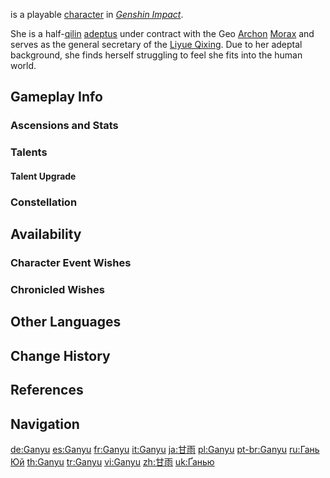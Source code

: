 {{CharacterTabs}}
{{About|the playable character|the [[Genius Invokation TCG]] Character Card|Ganyu (Character Card)}}
{{Character Infobox
|image            = <gallery>
Ganyu Card.png|Card
Character Ganyu Full Wish.png|Wish
Character Ganyu Game.png|In-Game
</gallery>

<!--Playable Character Information-->
|type             = Playable
|quality          = 5
|weapon           = Bow
|element          = Cryo

<!--Character Information-->
|name             = Ganyu
|realname         = <!-- Unrevealed -->
|constellation    = Sinae Unicornis
|birthday         = December 2nd
|region           = Liyue
|affiliation      = Yuehai Pavilion
|affiliation2     = Liyue Qixing Employees
|affiliation3     = Adepti
|dish             = Prosperous Peace
|namecard         = Ganyu: Qilin
|obtain           =
* [[Adrift in the Harbor|Event Wish &mdash; Adrift in the Harbor]]
* [[Chronicled Wish]]es
|obtainType       = Event-Exclusive
|event_name       = Adrift in the Harbor
|releaseDate      = 2021-01-12

<!--Family-->
|mother           = Xianyun
|motherNote       = master
|motherRef        = <ref name="The Glede Returns to the Pavilion">{{Ref/Quest|The Glede Returns to the Pavilion (Quest)|quote='''Zhongli:''' Truth be told, one of my old friends has several grown daughters.}}</ref>

<!--Titles-->
|title            = Plenilune Gaze
|title2           = Secretary, Yuehai Pavilion

<!--Voice Actors-->
|voiceEN          = [[imdb:nm1545196|Jennifer Losi]]<ref name="EN & JA VA">Twitter: [https://twitter.com/GenshinImpact/status/1346698011204698113 EN & JA VA Announcement]</ref>
|voiceCN          = [https://zh.moegirl.org.cn/林簌 Lin Su ({{zh|林簌}})]<ref name="Ganyu CN-VA">Weibo: [https://weibo.com/6593199887/JBU8kEMND Ganyu Character Demo]</ref>
|voiceJP          = {{w|Reina Ueda|Ueda Reina ({{ja|上田 麗奈}})}}<ref name="EN & JA VA" />
|voiceKR          = {{w|ko:김선혜 (성우)|Kim Sun-hye ({{ko|김선혜}})}}<ref>Twitter: [https://twitter.com/genshinimpactkr/status/1346699461926428673 KR VA Announcement]</ref>
}}
{{Lang|'''Ganyu'''|zh=甘雨|zh_rm=Gānyǔ}} is a playable {{Cryo}} [[character]] in ''[[Genshin Impact]]''.

She is a half-[[qilin]] [[adeptus]] under contract with the Geo [[Archon]] [[Morax]] and serves as the general secretary of the [[Liyue Qixing]]. Due to her adeptal background, she finds herself struggling to feel she fits into the human world.

==Gameplay Info==
===Ascensions and Stats===
{{Character Ascensions and Stats}}

===Talents===
{{Talent Table}}

====Talent Upgrade====
{{Talent Upgrade}}

===Constellation===
{{Constellation Table}}

==Availability==
===Character Event Wishes===
{{Featured}}
===Chronicled Wishes===
{{Featured|chronicled=1}}

==Other Languages==
{{Other Languages|default_hidden = 1
|en      = Ganyu
|zhs     = 甘雨
|zhs_rm  = Gānyǔ
|zht     = 甘雨
|zht_rm  = Gānyǔ
|ja      = 甘雨
|ja_rm   = Kan'u
|ko      = {{tt|감우|甘雨}}
|es      = Ganyu
|fr      = Ganyu
|ru      = Гань Юй
|th      = Ganyu
|vi      = Ganyu
|de      = Ganyu
|id      = Ganyu
|pt      = Ganyu
|tr      = Ganyu
|it      = Ganyu
}}

==Change History==
{{Change History|1.2|introduced=1.0}}

==References==
{{Reflist|2}}

==Navigation==
{{Character Navbox}}

[[de:Ganyu]]
[[es:Ganyu]]
[[fr:Ganyu]]
[[it:Ganyu]]
[[ja:甘雨]]
[[pl:Ganyu]]
[[pt-br:Ganyu]]
[[ru:Гань Юй]]
[[th:Ganyu]]
[[tr:Ganyu]]
[[vi:Ganyu]]
[[zh:甘雨]]
[[uk:Ґанью]]